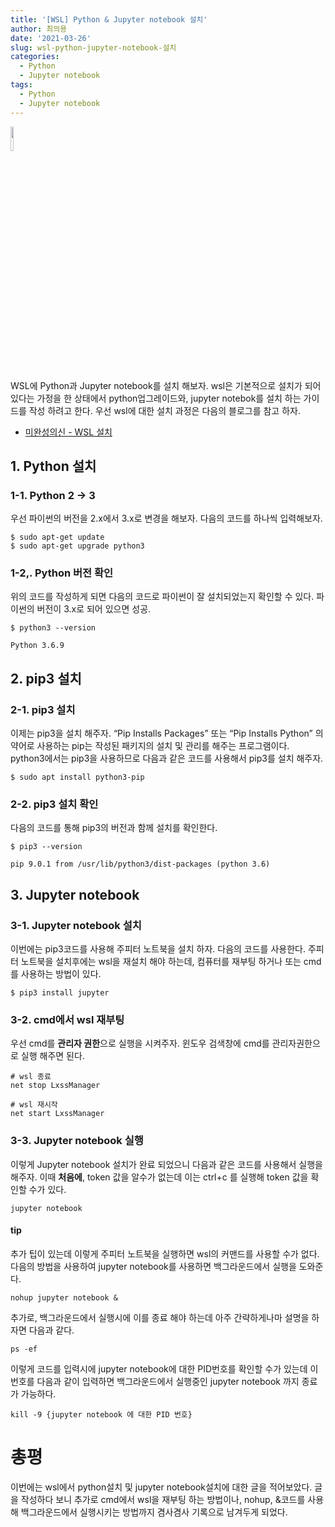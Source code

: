 ```yaml
---
title: '[WSL] Python & Jupyter notebook 설치'
author: 최의용
date: '2021-03-26'
slug: wsl-python-jupyter-notebook-설치
categories:
  - Python
  - Jupyter notebook
tags:
  - Python
  - Jupyter notebook
---
```


![](/post/2021-03-28-wsl-python-jupyter-notebook-install_files/test.PNG){width=10%}

WSL에 Python과 Jupyter notebook를 설치 해보자. wsl은 기본적으로 설치가 되어 있다는 가정을 한 상태에서 python업그레이드와, jupyter notebok를 설치 하는 가이드를 작성 하려고 한다. 우선 wsl에 대한 설치 과정은 다음의 블로그를 참고 하자.

 - [미완성의신 - WSL 설치](https://medium.com/@unfinishedgod/wsl%EC%97%90-%EB%8C%80%ED%95%B4-%EC%95%8C%EC%95%84%EB%B3%B4%EC%9E%90-e01eb130bbff)
 

## 1. Python 설치

### 1-1. Python 2 -> 3 

우선 파이썬의 버전을 2.x에서 3.x로 변경을 해보자. 다음의 코드를 하나씩 입력해보자.

```
$ sudo apt-get update
$ sudo apt-get upgrade python3
```

### 1-2,. Python 버전 확인

위의 코드를 작성하게 되면 다음의 코드로 파이썬이 잘 설치되었는지 확인할 수 있다. 파이썬의 버전이 3.x로 되어 있으면 성공.

```
$ python3 --version

Python 3.6.9
```

## 2. pip3 설치

### 2-1. pip3 설치

이제는 pip3을 설치 해주자. "Pip Installs Packages" 또는 "Pip Installs Python" 의 약어로 사용하는 pip는 작성된 패키지의 설치 및 관리를 해주는 프로그램이다. python3에서는 pip3을 사용하므로 다음과 같은 코드를 사용해서 pip3를 설치 해주자.

```
$ sudo apt install python3-pip

```

### 2-2. pip3 설치 확인

다음의 코드를 통해 pip3의 버전과 함께 설치를 확인한다.

```
$ pip3 --version

pip 9.0.1 from /usr/lib/python3/dist-packages (python 3.6)
```

## 3. Jupyter notebook

### 3-1. Jupyter notebook 설치

이번에는 pip3코드를 사용해 주피터 노트북을 설치 하자. 다음의 코드를 사용한다. 주피터 노트북을 설치후에는 wsl을 재설치 해야 하는데, 컴퓨터를 재부팅 하거나 또는 cmd를 사용하는 방법이 있다.

```
$ pip3 install jupyter
```

### 3-2. cmd에서 wsl 재부팅

우선 cmd를 **관리자 권한**으로 실행을 시켜주자. 윈도우 검색창에 cmd를 관리자권한으로 실행 해주면 된다. 

```
# wsl 종료
net stop LxssManager

# wsl 재시작
net start LxssManager
```

### 3-3. Jupyter notebook 실행

이렇게 Jupyter notebook 설치가 완료 되었으니 다음과 같은 코드를 사용해서 실행을 해주자. 이때 **처음에**, token 값을 알수가 없는데 이는 ctrl+c 를 실행해 token 값을 확인할 수가 있다.

```
jupyter notebook
```

#### tip

추가 팁이 있는데 이렇게 주피터 노트북을 실행하면 wsl의 커맨드를 사용할 수가 없다. 다음의 방법을 사용하여 jupyter notebook를 사용하면 백그라운드에서 실행을 도와준다. 

```
nohup jupyter notebook &
```

추가로, 백그라운드에서 실행시에 이를 종료 해야 하는데 아주 간략하게나마 설명을 하자면 다음과 같다. 

```
ps -ef
```

이렇게 코드를 입력시에 jupyter notebook에 대한 PID번호를 확인할 수가 있는데 이 번호를 다음과 같이 입력하면 백그라운드에서 실행중인 jupyter notebook 까지 종료가 가능하다. 

```
kill -9 {jupyter notebook 에 대한 PID 번호} 
```


# 총평 

이번에는 wsl에서 python설치 및 jupyter notebook설치에 대한 글을 적어보았다. 글을 작성하다 보니 추가로 cmd에서 wsl을 재부팅 하는 방법이나, nohup, &코드를 사용해 백그라운드에서 실행시키는 방법까지 겸사겸사 기록으로 남겨두게 되었다.



